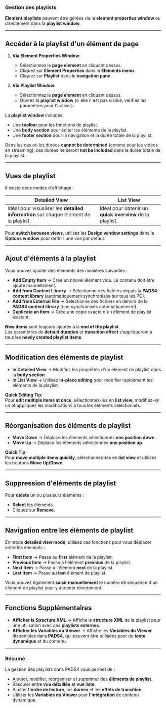 ### **Gestion des playlists**

**Element playlists** peuvent être gérées via la **element properties window** ou directement dans la **playlist window**.

***

## **Accéder à la playlist d'un élément de page**

1. **Via Element Properties Window**:
   * Sélectionnez le **page element** en cliquant dessus.
   * Cliquez sur **Element Properties** dans le **Elements menu**.
   * Cliquez sur **Playlist** dans le **navigation pane**.

2. **Via Playlist Window**:
   * Sélectionnez le **page element** en cliquant dessus.
   * Ouvrez la **playlist window** (si elle n'est pas visible, vérifiez les paramètres pour l'activer).

La **playlist window** includes:

* Une **toolbar** pour les fonctions de playlist.
* Une **body section** pour éditer les éléments de la playlist.
* Une **footer section** pour la navigation et la durée totale de la playlist.

Dans les cas où les durées **cannot be determined** (comme pour les vidéos en streaming), ces durées ne seront **not be included** dans la durée totale de la playlist.

***

## **Vues de playlist**

Il existe deux modes d'affichage :

| **Detailed View**                                                                     | **List View**                                            |
| ------------------------------------------------------------------------------------- | -------------------------------------------------------- |
| Idéal pour visualiser les **detailed information** sur chaque élément de la playlist. | Idéal pour obtenir un **quick overview** de la playlist. |

Pour **switch between views**, utilisez les **Design window settings** dans la **Options window** pour définir une vue par défaut.

***

## **Ajout d'éléments à la playlist**

Vous pouvez ajouter des éléments des manières suivantes :

* **Add Empty Item** → Crée un nouvel élément vide. Le contenu doit être ajouté manuellement.
* **Add from Content Library** → Sélectionne des fichiers depuis la **PADS4 content library** (automatiquement synchronisée sur tous les PC).
* **Add from External File** → Sélectionne des fichiers en dehors de la **PADS4 content library** (non synchronisés automatiquement).
* **Duplicate an Item** → Crée une copie exacte d'un élément de playlist existant.

**New items** sont toujours ajoutés à la **end of the playlist**.\
Les paramètres de **default duration** et **transition effect** s'appliqueront à tous les **newly created playlist items**.

***

## **Modification des éléments de playlist**

* **In Detailed View** → Modifiez les propriétés d'un élément de playlist dans la **body section**.
* **In List View** → Utilisez **in-place editing** pour modifier rapidement les éléments de la playlist.

**Quick Editing Tip**:\
Pour **edit multiple items at once**, sélectionnez-les en **list view**, modifiez-en un et appliquez les modifications à tous les éléments sélectionnés.

***

## **Réorganisation des éléments de playlist**

* **Move Down** → Déplace les éléments sélectionnés **one position down**.
* **Move Up** → Déplace les éléments sélectionnés **one position up**.

**Quick Tip**:\
Pour **move multiple items quickly**, sélectionnez-les en **list view** et utilisez les boutons **Move Up/Down**.

***

## **Suppression d'éléments de playlist**

Pour **delete** un ou plusieurs éléments :

* **Select** les éléments.
* Cliquez sur **Remove**.

***

## **Navigation entre les éléments de playlist**

En mode **detailed view mode**, utilisez ces fonctions pour vous déplacer entre les éléments :

* **First Item** → Passe au **first** élément de la playlist.
* **Previous Item** → Passe à l'élément **previous** de la playlist.
* **Next Item** → Passe à l'élément **next** de la playlist.
* **Last Item** → Passe au **last** élément de playlist.

Vous pouvez également **saisir manuellement** le numéro de séquence d'un élément de playlist pour y accéder directement.

***

## **Fonctions Supplémentaires**

* **Afficher la Structure XML** → Affiche la **structure XML** de la playlist pour une utilisation avec des **playlists externes**.
* **Afficher les Variables du Viewer** → Affiche les **Variables du Viewer** disponibles dans **PADS4**, qui peuvent être utilisées pour du **texte dynamique** et du contenu.

***

### **Résumé**

La gestion des playlists dans PADS4 vous permet de :

* Ajouter, modifier, réorganiser et supprimer des **éléments de playlist**.
* Basculer entre **vue détaillée** et **vue liste**.
* Ajuster **l'ordre de lecture**, les **durées** et les **effets de transition**.
* Utiliser les **Variables du Viewer** pour **l'intégration** de contenu dynamique.
